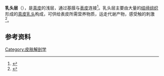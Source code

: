 {{Infobox anatomy
| Name        = 乳头层
| Latin       = stratum papillare
| GraySubject =
| GrayPage    =
| Image       =
| Caption     =
| Width       =
| Image2      =
| Caption2    =
| Precursor   =
| System      =
| Artery      =
| Vein        =
| Nerve       =
| Lymph       =
| MeshName    =
| MeshNumber  =
}}
'''乳头层'''（{{lang-en|papillary layer}}），是[[真皮|真皮]]的浅层，通过基膜与[[表皮|表皮]]连接<ref>{{Cite book|title=组织学与胚胎学名词|url=https://www.worldcat.org/title/zu-zhi-xue-yu-pei-tai-xue-ming-ci/oclc/910799822&referer=brief_results|publisher=科学出版社|date=2014|location=北京|isbn=978-7-03-040573-9|oclc=910799822|language=zh|last=人体解剖学与组织胚胎学名词审定委员会|page=67|access-date=2020-09-29|archive-date=2020-07-27|archive-url=https://web.archive.org/web/20200727140151/https://www.worldcat.org/title/zu-zhi-xue-yu-pei-tai-xue-ming-ci/oclc/910799822%26referer%3Dbrief_results|dead-url=no}}</ref>。乳头层主要由大量的[[结缔组织|结缔组织]]形成的[[真皮乳头|真皮乳头]]构成，可供给表皮所需营养物质，运走代谢产物，感受触的刺激<ref>{{Cite book|title=运动解剖学, 运动医学大辞典|url=http://gongjushu.cnki.net/kns50/navicrfd/R200609061.aspx|publisher=人民体育出版社|date=2000|location=北京|oclc=276802221|language=zh|last=石作礪|last2=于葆|first3=运动医学大辞典编辑委员会|last3=运动解剖学|page=179|access-date=2020-04-21|archive-url=https://web.archive.org/web/20080331042500/http://gongjushu.cnki.net/kns50/navicrfd/R200609061.aspx|archive-date=2008-03-31|dead-url=yes}}</ref>。
==参考资料==
<references />
{{皮肤系统}}
[[Category:皮肤解剖学|Category:皮肤解剖学]]